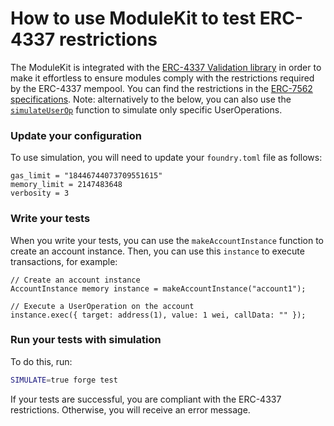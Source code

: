 
# How to use ModuleKit to test ERC-4337 restrictions

The ModuleKit is integrated with the [ERC-4337 Validation library](/erc4337-validation) in order to make it effortless to ensure modules comply with the restrictions required by the ERC-4337 mempool. You can find the restrictions in the [ERC-7562 specifications](https://eips.ethereum.org/EIPS/eip-7562). Note: alternatively to the below, you can also use the [`simulateUserOp`](/modulekit/test/utilities/simulateUserOp) function to simulate only specific UserOperations.

<Steps>

### Update your configuration

To use simulation, you will need to update your `foundry.toml` file as follows:

```solidity copy
gas_limit = "18446744073709551615"
memory_limit = 2147483648
verbosity = 3
```

### Write your tests

When you write your tests, you can use the `makeAccountInstance` function to create an account instance. Then, you can use this `instance` to execute transactions, for example:

```solidity copy
// Create an account instance
AccountInstance memory instance = makeAccountInstance("account1");

// Execute a UserOperation on the account
instance.exec({ target: address(1), value: 1 wei, callData: "" });
```

### Run your tests with simulation

To do this, run:

```bash
SIMULATE=true forge test
```

If your tests are successful, you are compliant with the ERC-4337 restrictions. Otherwise, you will receive an error message.

</Steps>

